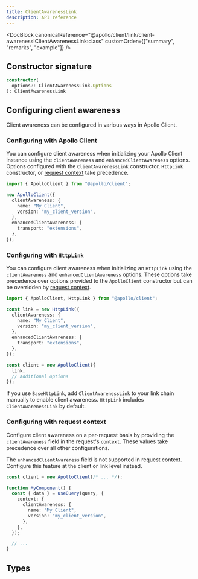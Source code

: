 ```yaml
---
title: ClientAwarenessLink
description: API reference
---
```


<DocBlock
  canonicalReference="@apollo/client/link/client-awareness!ClientAwarenessLink:class"
  customOrder={["summary", "remarks", "example"]}
/>

## Constructor signature

```ts
constructor(
  options?: ClientAwarenessLink.Options
): ClientAwarenessLink
```

## Configuring client awareness

Client awareness can be configured in various ways in Apollo Client.

### Configuring with Apollo Client

You can configure client awareness when initializing your Apollo Client instance using the `clientAwareness` and `enhancedClientAwareness` options. Options configured with the `ClientAwarenessLink` constructor, `HttpLink` constructor, or [request context](./introduction#managing-context) take precedence.

```ts
import { ApolloClient } from "@apollo/client";

new ApolloClient({
  clientAwareness: {
    name: "My Client",
    version: "my_client_version",
  },
  enhancedClientAwareness: {
    transport: "extensions",
  },
});
```

### Configuring with `HttpLink`

You can configure client awareness when initializing an `HttpLink` using the `clientAwareness` and `enhancedClientAwareness` options. These options take precedence over options provided to the `ApolloClient` constructor but can be overridden by [request context](./introduction#managing-context).

```ts
import { ApolloClient, HttpLink } from "@apollo/client";

const link = new HttpLink({
  clientAwareness: {
    name: "My Client",
    version: "my_client_version",
  },
  enhancedClientAwareness: {
    transport: "extensions",
  },
});

const client = new ApolloClient({
  link,
  // additional options
});
```

<Note>

If you use `BaseHttpLink`, add `ClientAwarenessLink` to your link chain manually to enable client awareness. `HttpLink` includes `ClientAwarenessLink` by default.

</Note>

### Configuring with request context

Configure client awareness on a per-request basis by providing the `clientAwareness` field in the request's `context`. These values take precedence over all other configurations.

<Note>

The `enhancedClientAwareness` field is not supported in request context. Configure this feature at the client or link level instead.

</Note>

```ts
const client = new ApolloClient(/* ... */);

function MyComponent() {
  const { data } = useQuery(query, {
    context: {
      clientAwareness: {
        name: "My Client",
        version: "my_client_version",
      },
    },
  });

  // ...
}
```

## Types

<InterfaceDetails
  canonicalReference="@apollo/client/link/client-awareness!ClientAwarenessLink.ContextOptions:interface"
  headingLevel={3}
  displayName="ClientAwarenessLink.ContextOptions"
/>

<InterfaceDetails
  canonicalReference="@apollo/client/link/client-awareness!ClientAwarenessLink.Options:interface"
  headingLevel={3}
  displayName="ClientAwarenessLink.Options"
/>

<InterfaceDetails
  canonicalReference="@apollo/client/link/client-awareness!ClientAwarenessLink.ClientAwarenessOptions:interface"
  headingLevel={3}
  displayName="ClientAwarenessLink.ClientAwarenessOptions"
/>

<InterfaceDetails
  canonicalReference="@apollo/client/link/client-awareness!ClientAwarenessLink.EnhancedClientAwarenessOptions:interface"
  headingLevel={3}
  displayName="ClientAwarenessLink.EnhancedClientAwarenessOptions"
/>
